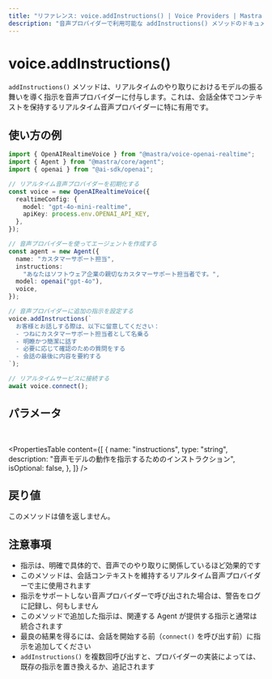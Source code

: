 ```yaml
---
title: "リファレンス: voice.addInstructions() | Voice Providers | Mastra ドキュメント"
description: "音声プロバイダーで利用可能な addInstructions() メソッドのドキュメント。音声モデルの振る舞いを制御するための指示を追加します。"
---
```


# voice.addInstructions()

`addInstructions()` メソッドは、リアルタイムのやり取りにおけるモデルの振る舞いを導く指示を音声プロバイダーに付与します。これは、会話全体でコンテキストを保持するリアルタイム音声プロバイダーに特に有用です。

## 使い方の例

```typescript
import { OpenAIRealtimeVoice } from "@mastra/voice-openai-realtime";
import { Agent } from "@mastra/core/agent";
import { openai } from "@ai-sdk/openai";

// リアルタイム音声プロバイダーを初期化する
const voice = new OpenAIRealtimeVoice({
  realtimeConfig: {
    model: "gpt-4o-mini-realtime",
    apiKey: process.env.OPENAI_API_KEY,
  },
});

// 音声プロバイダーを使ってエージェントを作成する
const agent = new Agent({
  name: "カスタマーサポート担当",
  instructions:
    "あなたはソフトウェア企業の親切なカスタマーサポート担当者です。",
  model: openai("gpt-4o"),
  voice,
});

// 音声プロバイダーに追加の指示を設定する
voice.addInstructions(`
  お客様とお話しする際は、以下に留意してください：
  - つねにカスタマーサポート担当者として名乗る
  - 明瞭かつ簡潔に話す
  - 必要に応じて確認のための質問をする
  - 会話の最後に内容を要約する
`);

// リアルタイムサービスに接続する
await voice.connect();
```


## パラメータ

<br />

<PropertiesTable
  content={[
    {
      name: "instructions",
      type: "string",
      description: "音声モデルの動作を指示するためのインストラクション",
      isOptional: false,
    },
  ]}
/>

## 戻り値

このメソッドは値を返しません。

## 注意事項

- 指示は、明確で具体的で、音声でのやり取りに関係しているほど効果的です
- このメソッドは、会話コンテキストを維持するリアルタイム音声プロバイダーで主に使用されます
- 指示をサポートしない音声プロバイダーで呼び出された場合は、警告をログに記録し、何もしません
- このメソッドで追加した指示は、関連する Agent が提供する指示と通常は統合されます
- 最良の結果を得るには、会話を開始する前（`connect()` を呼び出す前）に指示を追加してください
- `addInstructions()` を複数回呼び出すと、プロバイダーの実装によっては、既存の指示を置き換えるか、追記されます